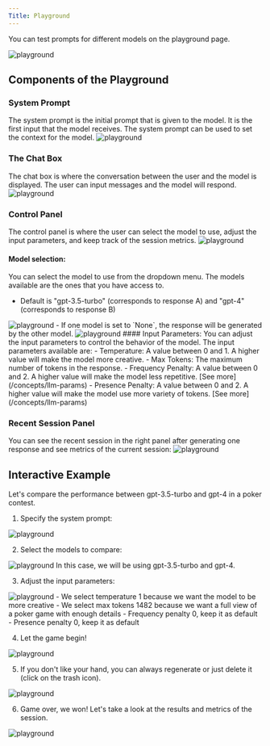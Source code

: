 ```yaml
---
Title: Playground
---
```


You can test prompts for different models on the playground page.

<img src="/images/platform-features/playground/playground.png" alt="playground"/>

## Components of the Playground
### System Prompt
The system prompt is the initial prompt that is given to the model. It is the first input that the model receives. The system prompt can be used to set the context for the model.
<img src="/images/platform-features/playground/system-prompt-section.png" alt="playground"/>
### The Chat Box
The chat box is where the conversation between the user and the model is displayed. The user can input messages and the model will respond.
<img src="/images/platform-features/playground/chatbox.png" alt="playground"/>
### Control Panel
The control panel is where the user can select the model to use, adjust the input parameters, and keep track of the session metrics.
<img src="/images/platform-features/playground/control-panel.png" alt="playground"/>
#### Model selection:
You can select the model to use from the dropdown menu. The models available are the ones that you have access to.
-  Default is  "gpt-3.5-turbo" (corresponds to response A) and "gpt-4" (corresponds to response B)
<img src="/images/platform-features/playground/response-channel.png" alt="playground"/>
-  If one model is set to `None`, the response will be generated by the other model.
<img src="/images/platform-features/playground/none-model.png" alt="playground"/>
#### Input Parameters:
You can adjust the input parameters to control the behavior of the model. The input parameters available are:
- Temperature: A value between 0 and 1. A higher value will make the model more creative.
- Max Tokens: The maximum number of tokens in the response.
- Frequency Penalty: A value between 0 and 2. A higher value will make the model less repetitive. [See more](/concepts/llm-params)
- Presence Penalty: A value between 0 and 2. A higher value will make the model use more variety of tokens. [See more](/concepts/llm-params)

### Recent Session Panel
You can see the recent session in the right panel after generating one response and see metrics of the current session:
<img src="/images/platform-features/playground/recent-session.png" alt="playground"/>

## Interactive Example
Let's compare the performance between gpt-3.5-turbo and gpt-4 in a poker contest.

1. Specify the system prompt:
<img src="/images/platform-features/playground/system-prompt.png" alt="playground"/>

2. Select the models to compare:
<img src="/images/platform-features/playground/select-models.png" alt="playground"/>
In this case, we will be using gpt-3.5-turbo and gpt-4.

3. Adjust the input parameters:
<img src="/images/platform-features/playground/select-params.png" alt="playground"/>
- We select temperature 1 because we want the model to be more creative
- We select max tokens 1482 because we want a full view of a poker game with enough details
- Frequency penalty 0, keep it as default
- Presence penalty 0, keep it as default

4. Let the game begin!
<img src="/images/platform-features/playground/start-conversation.png" alt="playground"/>

5. If you don't like your hand, you can always regenerate or just delete it (click on the trash icon).
<img src="/images/platform-features/playground/regenerate.gif" alt="playground"/>

6. Game over, we won! Let's take a look at the results and metrics of the session.
<img src="/images/platform-features/playground/end-result.png" alt="playground"/>
